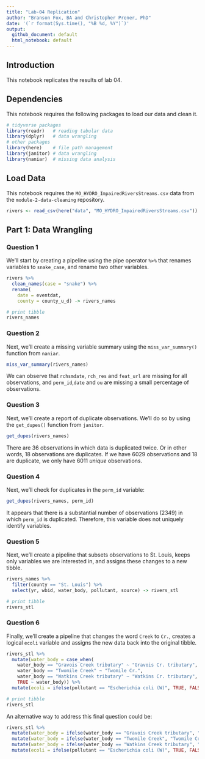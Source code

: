 ```yaml
---
title: "Lab-04 Replication"
author: "Branson Fox, BA and Christopher Prener, PhD"
date: '(`r format(Sys.time(), "%B %d, %Y")`)'
output: 
  github_document: default
  html_notebook: default 
---
```


## Introduction
This notebook replicates the results of lab 04.

## Dependencies
This notebook requires the following packages to load our data and clean it.

```r
# tidyverse packages
library(readr)   # reading tabular data
library(dplyr)   # data wrangling
# other packages
library(here)    # file path management
library(janitor) # data wrangling
library(naniar)  # missing data analysis
```

## Load Data
This notebook requires the `MO_HYDRO_ImpairedRiversStreams.csv` data from the `module-2-data-cleaning` repository.

```r
rivers <- read_csv(here("data", "MO_HYDRO_ImpairedRiversStreams.csv"))
```

## Part 1: Data Wrangling
### Question 1
We'll start by creating a pipeline using the pipe operator `%>%` that renames variables to `snake_case`, and rename two other variables.

```r
rivers %>% 
  clean_names(case = "snake") %>%
  rename(
    date = eventdat,
    county = county_u_d) -> rivers_names

# print tibble
rivers_names
```

### Question 2
Next, we'll create a missing variable summary using the `miss_var_summary()` function from `naniar`.

```r
miss_var_summary(rivers_names)
```

We can observe that `rchsmdate`, `rch_res` and `feat_url` are missing for all observations, and `perm_id`,`date` and `ou` are missing a small percentage of observations.

### Question 3
Next, we'll create a report of duplicate observations. We'll do so by using the `get_dupes()` function from `janitor`.

```r
get_dupes(rivers_names)
```

There are 36 observations in which data is duplicated twice. Or in other words, 18 observations are duplicates. If we have 6029 observations and 18 are duplicate, we only have 6011 *unique* observations.

### Question 4
Next, we'll check for duplicates in the `perm_id` variable:

```r
get_dupes(rivers_names, perm_id)
```

It appears that there is a substantial number of observations (2349) in which `perm_id` is duplicated. Therefore, this variable does not uniquely identify variables.

### Question 5
Next, we'll create a pipeline that subsets observations to St. Louis, keeps only variables we are interested in, and assigns these changes to a new tibble.

```r
rivers_names %>%
  filter(county == "St. Louis") %>%
  select(yr, wbid, water_body, pollutant, source) -> rivers_stl

# print tibble
rivers_stl
```

### Question 6
Finally, we'll create a pipeline that changes the word `Creek` to `Cr.`, creates a logical `ecoli` variable and assigns the new data back into the original tibble.

```r
rivers_stl %>%
  mutate(water_body = case_when(
    water_body == "Gravois Creek tributary" ~ "Gravois Cr. tributary",
    water_body == "Twomile Creek" ~ "Twomile Cr.",
    water_body == "Watkins Creek tributary" ~ "Watkins Cr. tributary",
    TRUE ~ water_body)) %>%
  mutate(ecoli = ifelse(pollutant == "Escherichia coli (W)", TRUE, FALSE)) -> rivers_stl

# print tibble
rivers_stl
```

An alternative way to address this final question could be:

```r
rivers_stl %>%
  mutate(water_body = ifelse(water_body == "Gravois Creek tributary", "Gravois Cr. tributary", water_body)) %>%
  mutate(water_body = ifelse(water_body == "Twomile Creek", "Twomile Cr.", water_body)) %>%
  mutate(water_body = ifelse(water_body == "Watkins Creek tributary", "Watkins Cr. tributary", water_body)) %>%
  mutate(ecoli = ifelse(pollutant == "Escherichia coli (W)", TRUE, FALSE)) -> rivers_stl
```
